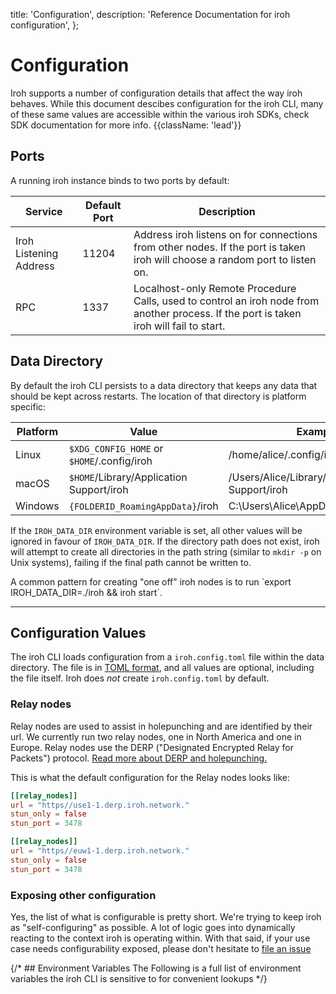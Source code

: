   title: 'Configuration',
  description:
    'Reference Documentation for iroh configuration',
};

# Configuration

Iroh supports a number of configuration details that affect the way iroh behaves. While this document descibes configuration for the iroh CLI, many of these same values are accessible within the various iroh SDKs, check SDK documentation for more info. {{className: 'lead'}}

## Ports

A running iroh instance binds to two ports by default:

| Service                | Default Port | Description |
| ---------------------- | ------------ | ----------- |
| Iroh Listening Address | 11204        | Address iroh listens on for connections from other nodes. If the port is taken iroh will choose a random port to listen on. | 
| RPC                    | 1337         | Localhost-only Remote Procedure Calls, used to control an iroh node from another process. If the port is taken iroh will fail to start. |



## Data Directory

By default the iroh CLI persists to a data directory that keeps any data that should be kept across restarts. The location of that directory is platform specific:

| Platform | Value                                 | Example                          |
| -------- | ------------------------------------- | -------------------------------- |
| Linux    | `$XDG_CONFIG_HOME` or `$HOME`/.config/iroh | /home/alice/.config/iroh              |
| macOS    | `$HOME`/Library/Application Support/iroh   | /Users/Alice/Library/Application Support/iroh |
| Windows  | `{FOLDERID_RoamingAppData}`/iroh           | C:\Users\Alice\AppData\Roaming\iroh   |

If the `IROH_DATA_DIR` environment variable is set, all other values will be ignored in favour of `IROH_DATA_DIR`. If the directory path does not exist, iroh will attempt to create all directories in the path string (similar to `mkdir -p` on Unix systems), failing if the final path cannot be written to.

<Note>
A common pattern for creating "one off" iroh nodes is to run `export IROH_DATA_DIR=./iroh && iroh start`.
</Note>

---

## Configuration Values

The iroh CLI loads configuration from a `iroh.config.toml` file within the data directory. The file is in [TOML format](https://toml.io/en/), and all values are optional, including the file itself. Iroh does _not_ create `iroh.config.toml` by default.

### Relay nodes
Relay nodes are used to assist in holepunching and are identified by their url. We currently run two relay nodes, one in North America and one in Europe. Relay nodes use the DERP ("Designated Encrypted Relay for Packets") protocol. [Read more about DERP and holepunching.](/docs/layers/connections/holepunching) 

This is what the default configuration for the Relay nodes looks like:
```toml
[[relay_nodes]]
url = "https//use1-1.derp.iroh.network."
stun_only = false
stun_port = 3478

[[relay_nodes]]
url = "https//euw1-1.derp.iroh.network."
stun_only = false
stun_port = 3478
```

### Exposing other configuration

Yes, the list of what is configurable is pretty short. We're trying to keep iroh as "self-configuring" as possible. A lot of logic goes into dynamically reacting to the context iroh is operating within. With that said, if your use case needs configurability exposed, please don't hesitate to [file an issue](https://github.com/n0-computer/iroh/issues/new)

{/* ## Environment Variables
The Following is a full list of environment variables the iroh CLI is sensitive to for convenient lookups */}
